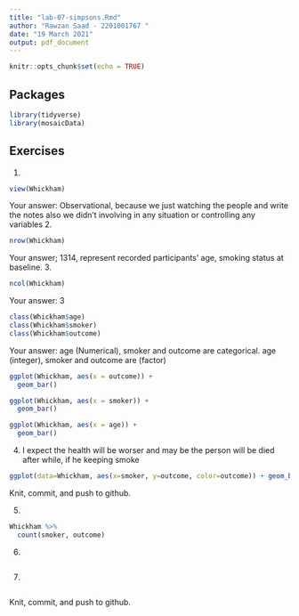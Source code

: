 ```yaml
---
title: "lab-07-simpsons.Rmd"
author: "Rawzan Saad - 2201001767 "
date: "19 March 2021"
output: pdf_document
---
```


```r
knitr::opts_chunk$set(echo = TRUE)
```

## Packages

```r
library(tidyverse) 
library(mosaicData)
```


## Exercises


1.  
```r
view(Whickham)
```
    
Your answer:
Observational, because we just watching the people and write the notes also we didn't involving in any situation or controlling any variables
2.  
```r
nrow(Whickham)
```

Your answer;
1314, represent recorded participants' age, smoking status at baseline. 
3.  

```r
ncol(Whickham)
```

Your answer: 
3



```r
class(Whickham$age)
class(Whickham$smoker)
class(Whickham$outcome)
```

Your answer: 
age (Numerical), smoker and outcome are categorical.
age (integer), smoker and outcome are (factor)


```r
ggplot(Whickham, aes(x = outcome)) +
  geom_bar()
```


```r
ggplot(Whickham, aes(x = smoker)) +
  geom_bar()
```

```r
ggplot(Whickham, aes(x = age)) +
  geom_bar()
```


4. 
I expect the health will be worser and may be the person will be died after while, if he keeping smoke


```r
ggplot(data=Whickham, aes(x=smoker, y=outcome, color=outcome)) + geom_bar(stat="identity")
```

Knit, commit, and push to github.

5. 

```r
Whickham %>%
  count(smoker, outcome)
```

6.

```r

```

7. 

```r

```

Knit, commit, and push to github.